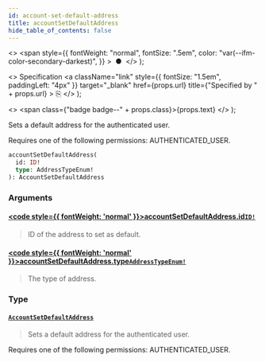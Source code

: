 ```yaml
---
id: account-set-default-address
title: accountSetDefaultAddress
hide_table_of_contents: false
---
```


  <>
    <span
      style={{
        fontWeight: "normal",
        fontSize: ".5em",
        color: "var(--ifm-color-secondary-darkest)",
      }}
    >
      &nbsp;●&nbsp;
    </span>
  </>
);

  <>
    Specification
    <a
      className="link"
      style={{ fontSize: "1.5em", paddingLeft: "4px" }}
      target="\_blank"
      href={props.url}
      title={"Specified by " + props.url}
    >
      ⎘
    </a>
  </>
);

  <>
    <span class={"badge badge--" + props.class}>{props.text}</span>
  </>
);

Sets a default address for the authenticated user.

Requires one of the following permissions: AUTHENTICATED_USER.

```graphql
accountSetDefaultAddress(
  id: ID!
  type: AddressTypeEnum!
): AccountSetDefaultAddress
```

### Arguments

#### [<code style={{ fontWeight: 'normal' }}>accountSetDefaultAddress.<b>id</b></code>](#)<Bullet />[`ID!`](../../api-reference/scalars/id) <Badge class="secondary" text="non-null"/> <Badge class="secondary" text="scalar"/>

> ID of the address to set as default.

#### [<code style={{ fontWeight: 'normal' }}>accountSetDefaultAddress.<b>type</b></code>](#)<Bullet />[`AddressTypeEnum!`](../../api-reference/enums/address-type-enum) <Badge class="secondary" text="non-null"/> <Badge class="secondary" text="enum"/>

> The type of address.

### Type

#### [`AccountSetDefaultAddress`](../../api-reference/objects/account-set-default-address) <Badge class="secondary" text="object"/>

> Sets a default address for the authenticated user.

Requires one of the following permissions: AUTHENTICATED_USER.

>
